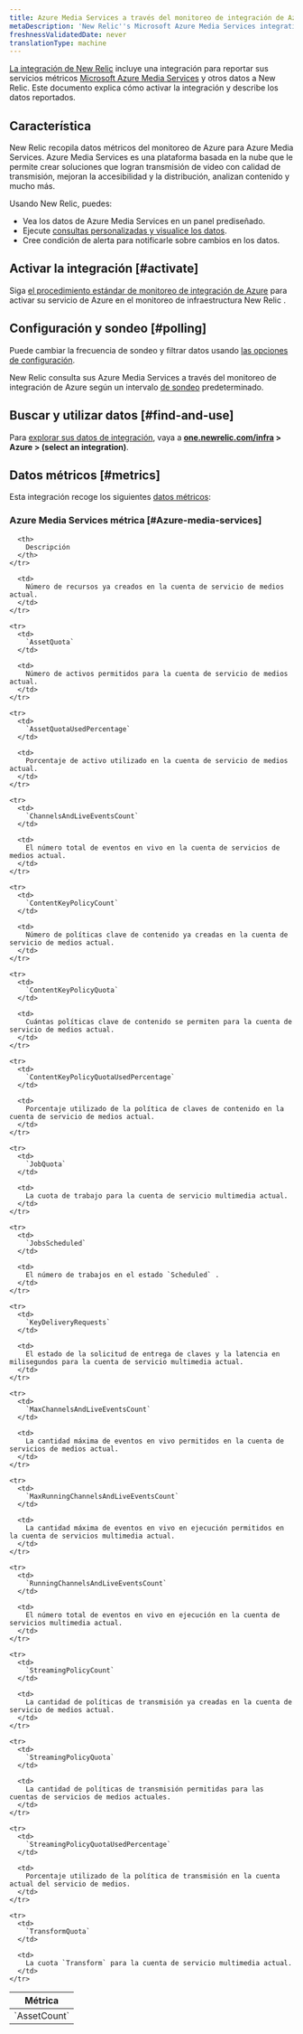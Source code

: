 ```yaml
---
title: Azure Media Services a través del monitoreo de integración de Azure
metaDescription: 'New Relic''s Microsoft Azure Media Services integration: what data it reports and how to enable it.'
freshnessValidatedDate: never
translationType: machine
---
```


[La integración de New Relic](/docs/infrastructure/integrations-getting-started/getting-started/introduction-infrastructure-integrations) incluye una integración para reportar sus servicios métricos [Microsoft Azure Media Services](https://learn.microsoft.com/en-us/azure/media-services) y otros datos a New Relic. Este documento explica cómo activar la integración y describe los datos reportados.

## Característica

New Relic recopila datos métricos del monitoreo de Azure para Azure Media Services. Azure Media Services es una plataforma basada en la nube que le permite crear soluciones que logran transmisión de video con calidad de transmisión, mejoran la accesibilidad y la distribución, analizan contenido y mucho más.

Usando New Relic, puedes:

* Vea los datos de Azure Media Services en un panel prediseñado.
* Ejecute [consultas personalizadas y visualice los datos](/docs/infrastructure/integrations-getting-started/getting-started/use-integration-data-new-relic-insights).
* Cree condición de alerta para notificarle sobre cambios en los datos.

## Activar la integración [#activate]

Siga [el procedimiento estándar de monitoreo de integración de Azure](/docs/infrastructure/microsoft-azure-integrations/azure-integrations-list/azure-monitor) para activar su servicio de Azure en el monitoreo de infraestructura New Relic .

## Configuración y sondeo [#polling]

Puede cambiar la frecuencia de sondeo y filtrar datos usando [las opciones de configuración](/docs/infrastructure/microsoft-azure-integrations/azure-integrations-list/azure-monitor/#settings).

New Relic consulta sus Azure Media Services a través del monitoreo de integración de Azure según un intervalo [de sondeo](/docs/infrastructure/microsoft-azure-integrations/azure-integrations-list/azure-monitor/#settings) predeterminado.

## Buscar y utilizar datos [#find-and-use]

Para [explorar sus datos de integración](/docs/infrastructure/integrations/find-use-infrastructure-integration-data), vaya a <DoNotTranslate>**[one.newrelic.com/infra](https://one.newrelic.com/infra) > Azure > (select an integration)**</DoNotTranslate>.

## Datos métricos [#metrics]

Esta integración recoge los siguientes [datos métricos](/docs/infrastructure/integrations-getting-started/getting-started/understand-integration-data-data-types#metric):

### Azure Media Services métrica [#Azure-media-services]

<table>
  <thead>
    <tr>
      <th style={{ width: "300px" }}>
        Métrica
      </th>

      <th>
        Descripción
      </th>
    </tr>
  </thead>

  <tbody>
    <tr>
      <td>
        `AssetCount`
      </td>

      <td>
        Número de recursos ya creados en la cuenta de servicio de medios actual.
      </td>
    </tr>

    <tr>
      <td>
        `AssetQuota`
      </td>

      <td>
        Número de activos permitidos para la cuenta de servicio de medios actual.
      </td>
    </tr>

    <tr>
      <td>
        `AssetQuotaUsedPercentage`
      </td>

      <td>
        Porcentaje de activo utilizado en la cuenta de servicio de medios actual.
      </td>
    </tr>

    <tr>
      <td>
        `ChannelsAndLiveEventsCount`
      </td>

      <td>
        El número total de eventos en vivo en la cuenta de servicios de medios actual.
      </td>
    </tr>

    <tr>
      <td>
        `ContentKeyPolicyCount`
      </td>

      <td>
        Número de políticas clave de contenido ya creadas en la cuenta de servicio de medios actual.
      </td>
    </tr>

    <tr>
      <td>
        `ContentKeyPolicyQuota`
      </td>

      <td>
        Cuántas políticas clave de contenido se permiten para la cuenta de servicio de medios actual.
      </td>
    </tr>

    <tr>
      <td>
        `ContentKeyPolicyQuotaUsedPercentage`
      </td>

      <td>
        Porcentaje utilizado de la política de claves de contenido en la cuenta de servicio de medios actual.
      </td>
    </tr>

    <tr>
      <td>
        `JobQuota`
      </td>

      <td>
        La cuota de trabajo para la cuenta de servicio multimedia actual.
      </td>
    </tr>

    <tr>
      <td>
        `JobsScheduled`
      </td>

      <td>
        El número de trabajos en el estado `Scheduled` .
      </td>
    </tr>

    <tr>
      <td>
        `KeyDeliveryRequests`
      </td>

      <td>
        El estado de la solicitud de entrega de claves y la latencia en milisegundos para la cuenta de servicio multimedia actual.
      </td>
    </tr>

    <tr>
      <td>
        `MaxChannelsAndLiveEventsCount`
      </td>

      <td>
        La cantidad máxima de eventos en vivo permitidos en la cuenta de servicios de medios actual.
      </td>
    </tr>

    <tr>
      <td>
        `MaxRunningChannelsAndLiveEventsCount`
      </td>

      <td>
        La cantidad máxima de eventos en vivo en ejecución permitidos en la cuenta de servicios multimedia actual.
      </td>
    </tr>

    <tr>
      <td>
        `RunningChannelsAndLiveEventsCount`
      </td>

      <td>
        El número total de eventos en vivo en ejecución en la cuenta de servicios multimedia actual.
      </td>
    </tr>

    <tr>
      <td>
        `StreamingPolicyCount`
      </td>

      <td>
        La cantidad de políticas de transmisión ya creadas en la cuenta de servicio de medios actual.
      </td>
    </tr>

    <tr>
      <td>
        `StreamingPolicyQuota`
      </td>

      <td>
        La cantidad de políticas de transmisión permitidas para las cuentas de servicios de medios actuales.
      </td>
    </tr>

    <tr>
      <td>
        `StreamingPolicyQuotaUsedPercentage`
      </td>

      <td>
        Porcentaje utilizado de la política de transmisión en la cuenta actual del servicio de medios.
      </td>
    </tr>

    <tr>
      <td>
        `TransformQuota`
      </td>

      <td>
        La cuota `Transform` para la cuenta de servicio multimedia actual.
      </td>
    </tr>
  </tbody>
</table>